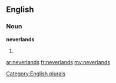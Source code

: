==English==

===Noun===
'''neverlands'''

# {{plural of|[[neverland]]}}

[[Category:English plurals]]

[[ar:neverlands]]
[[fr:neverlands]]
[[my:neverlands]]